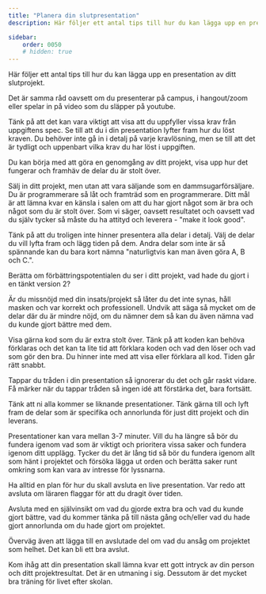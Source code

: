```yaml
---
title: "Planera din slutpresentation" 
description: Här följer ett antal tips till hur du kan lägga upp en presentation av ditt slutprojekt.

sidebar:
    order: 0050
    # hidden: true
---
```





Här följer ett antal tips till hur du kan lägga upp en presentation av ditt slutprojekt.

Det är samma råd oavsett om du presenterar på campus, i hangout/zoom eller spelar in på video som du släpper på youtube.

Tänk på att det kan vara viktigt att visa att du uppfyller vissa krav från uppgiftens spec. Se till att du i din presentation lyfter fram hur du löst kraven. Du behöver inte gå in i detalj på varje kravlösning, men se till att det är tydligt och uppenbart vilka krav du har löst i uppgiften.

Du kan börja med att göra en genomgång av ditt projekt, visa upp hur det fungerar och framhäv de delar du är stolt över.

Sälj in ditt projekt, men utan att vara säljande som en dammsugarförsäljare. Du är programmerare så låt och framträd som en programmerare. Ditt mål är att lämna kvar en känsla i salen om att du har gjort något som är bra och något som du är stolt över. Som vi säger, oavsett resultatet och oavsett vad du själv tycker så måste du ha attityd och leverera - "make it look good".

Tänk på att du troligen inte hinner presentera alla delar i detalj. Välj de delar du vill lyfta fram och lägg tiden på dem. Andra delar som inte är så spännande kan du bara kort nämna "naturligtvis kan man även göra A, B och C.".

Berätta om förbättringspotentialen du ser i ditt projekt, vad hade du gjort i en tänkt version 2?

Är du missnöjd med din insats/projekt så låter du det inte synas, håll masken och var korrekt och professionell. Undvik att säga så mycket om de delar där du är mindre nöjd, om du nämner dem så kan du även nämna vad du kunde gjort bättre med dem.

Visa gärna kod som du är extra stolt över. Tänk på att koden kan behöva förklaras och det kan ta lite tid att förklara koden och vad den löser och vad som gör den bra. Du hinner inte med att visa eller förklara all kod. Tiden går rätt snabbt.

Tappar du tråden i din presentation så ignorerar du det och går raskt vidare. Få märker när du tappar tråden så ingen idé att förstärka det, bara fortsätt.

Tänk att ni alla kommer se liknande presentationer. Tänk gärna till och lyft fram de delar som är specifika och annorlunda för just ditt projekt och din leverans.

Presentationer kan vara mellan 3-7 minuter. Vill du ha längre så bör du fundera igenom vad som är viktigt och prioritera vissa saker och fundera igenom ditt upplägg. Tycker du det är lång tid så bör du fundera igenom allt som hänt i projektet och försöka lägga ut orden och berätta saker runt omkring som kan vara av intresse för lyssnarna.

Ha alltid en plan för hur du skall avsluta en live presentation. Var redo att avsluta om läraren flaggar för att du dragit över tiden.

Avsluta med en självinsikt om vad du gjorde extra bra och vad du kunde gjort bättre, vad du kommer tänka på till nästa gång och/eller vad du hade gjort annorlunda om du hade gjort om projektet.

Överväg även att lägga till en avslutade del om vad du ansåg om projektet som helhet. Det kan bli ett bra avslut.

Kom ihåg att din presentation skall lämna kvar ett gott intryck av din person och ditt projektresultat. Det är en utmaning i sig. Dessutom är det mycket bra träning för livet efter skolan.
